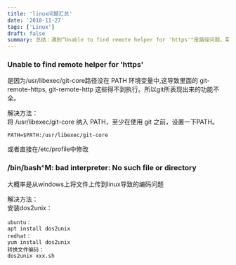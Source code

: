 ```yaml
---
title: 'linux问题汇总'
date: '2018-11-27'
tags: ['Linux']
draft: false
summary: 总结：遇到“Unable to find remote helper for 'https'"是路径问题，需将/usr/libexec/git-core纳入 PATH 或改/etc/profile；“/bin/bash^M: bad interpreter”多因从 windows 上传文件导致编码问题，安装 dos2unix 并转换文件编码即可。 
---
```


### Unable to find remote helper for 'https'    
是因为/usr/libexec/git-core路径没在 PATH 环境变量中,这导致里面的 git-remote-https, git-remote-http 这些得不到执行。所以git所表现出来的功能不全。

解决方法：  
将 /usr/libexec/git-core 纳入 PATH，至少在使用 git 之前，设置一下PATH。
```
PATH=$PATH:/usr/libexec/git-core
```
或者直接在/etc/profile中修改


### /bin/bash^M: bad interpreter: No such file or directory  
大概率是从windows上将文件上传到linux导致的编码问题

解决方法：  
安装dos2unix：
```
ubuntu：
apt install dos2unix
redhat：
yum install dos2unix
转换文件编码：
dos2unix xxx.sh
```